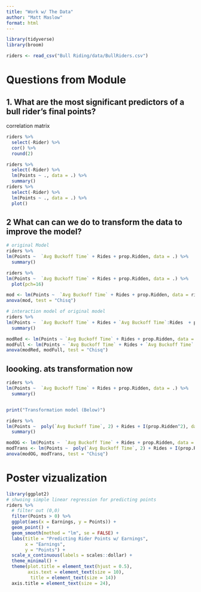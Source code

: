 ```yaml
---
title: "Work w/ The Data"
author: "Matt Maslow"
format: html
---
```


```r
library(tidyverse)
library(broom)
```

```r
riders <- read_csv("Bull Riding/data/BullRiders.csv")
```

# Questions from Module

## 1. What are the most significant predictors of a bull rider's final points?

correlation matrix

```r
riders %>%
  select(-Rider) %>%
  cor() %>%
  round(2)
```


```r
riders %>%
  select(-Rider) %>%
  lm(Points ~ ., data = .) %>%
  summary()
riders %>%
  select(-Rider) %>%
  lm(Points ~ ., data = .) %>%
  plot()
```



## 2 What can can we do to transform the data to improve the model?

```r
# original Model
riders %>%
lm(Points ~  `Avg Buckoff Time` + Rides + prop.Ridden, data = .) %>%
  summary()

riders %>%
lm(Points ~  `Avg Buckoff Time` + Rides + prop.Ridden, data = .) %>%
  plot(pch=16)
```
```r
mod <- lm(Points ~  `Avg Buckoff Time` + Rides + prop.Ridden, data = riders)
anova(mod, test = "Chisq")
```




```r
# interaction model of original model
riders %>%
lm(Points ~  `Avg Buckoff Time` + Rides + `Avg Buckoff Time`:Rides  + prop.Ridden, data = .) %>%
  summary()
```
```r
modRed <- lm(Points ~ `Avg Buckoff Time` + Rides + prop.Ridden, data = riders)
modFull <- lm(Points ~ `Avg Buckoff Time` + Rides + `Avg Buckoff Time`:Rides  + prop.Ridden, data = riders)
anova(modRed, modFull, test = "Chisq")
```



## loooking. ats transformation now

```r
riders %>%
lm(Points ~  `Avg Buckoff Time` + Rides + prop.Ridden, data = .) %>%
  summary()


print("Transformation model (Below)")

riders %>%
lm(Points ~  poly(`Avg Buckoff Time`, 2) + Rides + I(prop.Ridden^2), data = .) %>%
  summary()
```



```r
modOG <- lm(Points ~  `Avg Buckoff Time` + Rides + prop.Ridden, data = riders)
modTrans <- lm(Points ~  poly(`Avg Buckoff Time`, 2) + Rides + I(prop.Ridden^2), data = riders)
anova(modOG, modTrans, test = "Chisq")
```

# Poster vizualization

```r
library(ggplot2)
# shwoing simple linear regression for predicting points
riders %>%
  # filter out (0,0)
  filter(Points > 0) %>%
  ggplot(aes(x = Earnings, y = Points)) +
  geom_point() + 
  geom_smooth(method = "lm", se = FALSE) +
  labs(title = "Predicting Rider Points w/ Earnings",
       x = "Earnings",
       y = "Points") +
  scale_x_continuous(labels = scales::dollar) +
  theme_minimal() +
  theme(plot.title = element_text(hjust = 0.5),
        axis.text = element_text(size = 10),
         title = element_text(size = 14))
  axis.title = element_text(size = 24),
```














